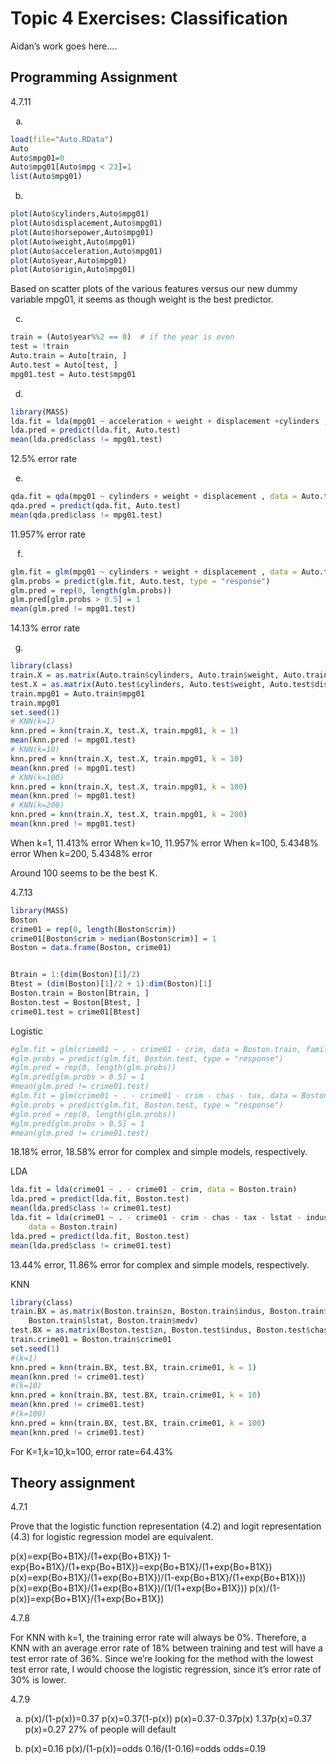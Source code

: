 # Topic 4 Exercises: Classification

Aidan's work goes here....


## Programming Assignment

4.7.11

(a)
```r
load(file="Auto.RData")
Auto
Auto$mpg01=0
Auto$mpg01[Auto$mpg < 23]=1
list(Auto$mpg01)
```

(b)
```r
plot(Auto$cylinders,Auto$mpg01)
plot(Auto$displacement,Auto$mpg01)
plot(Auto$horsepower,Auto$mpg01)
plot(Auto$weight,Auto$mpg01)
plot(Auto$acceleration,Auto$mpg01)
plot(Auto$year,Auto$mpg01)
plot(Auto$origin,Auto$mpg01)
```
Based on scatter plots of the various features versus our new dummy variable mpg01, it seems as though weight is the best predictor.

(c)
```r
train = (Auto$year%%2 == 0)  # if the year is even
test = !train
Auto.train = Auto[train, ]
Auto.test = Auto[test, ]
mpg01.test = Auto.test$mpg01
```

(d)
```r
library(MASS)
lda.fit = lda(mpg01 ~ acceleration + weight + displacement +cylinders , data = Auto.train)
lda.pred = predict(lda.fit, Auto.test)
mean(lda.pred$class != mpg01.test)
```
12.5% error rate

(e)
```r
qda.fit = qda(mpg01 ~ cylinders + weight + displacement , data = Auto.train)
qda.pred = predict(qda.fit, Auto.test)
mean(qda.pred$class != mpg01.test)
```
11.957% error rate

(f)
```r
glm.fit = glm(mpg01 ~ cylinders + weight + displacement , data = Auto.train, family = binomial)
glm.probs = predict(glm.fit, Auto.test, type = "response")
glm.pred = rep(0, length(glm.probs))
glm.pred[glm.probs > 0.5] = 1
mean(glm.pred != mpg01.test)
```
14.13% error rate

(g)
```r
library(class)
train.X = as.matrix(Auto.train$cylinders, Auto.train$weight, Auto.train$displacement)
test.X = as.matrix(Auto.test$cylinders, Auto.test$weight, Auto.test$displacement)
train.mpg01 = Auto.train$mpg01
train.mpg01
set.seed(1)
# KNN(k=1)
knn.pred = knn(train.X, test.X, train.mpg01, k = 1)
mean(knn.pred != mpg01.test)
# KNN(k=10)
knn.pred = knn(train.X, test.X, train.mpg01, k = 10)
mean(knn.pred != mpg01.test)
# KNN(k=100)
knn.pred = knn(train.X, test.X, train.mpg01, k = 100)
mean(knn.pred != mpg01.test)
# KNN(k=200)
knn.pred = knn(train.X, test.X, train.mpg01, k = 200)
mean(knn.pred != mpg01.test)
```
When k=1, 11.413% error
When k=10, 11.957% error
When k=100, 5.4348% error
When k=200, 5.4348% error

Around 100 seems to be the best K.

4.7.13
```r
library(MASS)
Boston
crime01 = rep(0, length(Boston$crim))
crime01[Boston$crim > median(Boston$crim)] = 1
Boston = data.frame(Boston, crime01)


Btrain = 1:(dim(Boston)[1]/2)
Btest = (dim(Boston)[1]/2 + 1):dim(Boston)[1]
Boston.train = Boston[Btrain, ]
Boston.test = Boston[Btest, ]
crime01.test = crime01[Btest]
```

Logistic
```r
#glm.fit = glm(crime01 ~ . - crime01 - crim, data = Boston.train, family = binomial)
#glm.probs = predict(glm.fit, Boston.test, type = "response")
#glm.pred = rep(0, length(glm.probs))
#glm.pred[glm.probs > 0.5] = 1
#mean(glm.pred != crime01.test)
#glm.fit = glm(crime01 ~ . - crime01 - crim - chas - tax, data = Boston.train, family = binomial)
#glm.probs = predict(glm.fit, Boston.test, type = "response")
#glm.pred = rep(0, length(glm.probs))
#glm.pred[glm.probs > 0.5] = 1
#mean(glm.pred != crime01.test)
```
18.18% error, 18.58% error for complex and simple models, respectively.

LDA
```r
lda.fit = lda(crime01 ~ . - crime01 - crim, data = Boston.train)
lda.pred = predict(lda.fit, Boston.test)
mean(lda.pred$class != crime01.test)
lda.fit = lda(crime01 ~ . - crime01 - crim - chas - tax - lstat - indus - age, 
    data = Boston.train)
lda.pred = predict(lda.fit, Boston.test)
mean(lda.pred$class != crime01.test)
```
13.44% error, 11.86% error for complex and simple models, respectively.

KNN
```r
library(class)
train.BX = as.matrix(Boston.train$zn, Boston.train$indus, Boston.train$chas, Boston.train$nox, Boston.train$rm, Boston.train$age, Boston.train$dis, Boston.train$rad, Boston.train$tax, Boston.train$ptratio, Boston.train$black, 
    Boston.train$lstat, Boston.train$medv)
test.BX = as.matrix(Boston.test$zn, Boston.test$indus, Boston.test$chas, Boston.test$nox, Boston.test$rm, Boston.test$age, Boston.test$dis, Boston.test$rad, Boston.test$tax, Boston.test$ptratio, Boston.test$black,Boston.test$lstat, Boston.test$medv)
train.crime01 = Boston.train$crime01
set.seed(1)
#(k=1)
knn.pred = knn(train.BX, test.BX, train.crime01, k = 1)
mean(knn.pred != crime01.test)
#(k=10)
knn.pred = knn(train.BX, test.BX, train.crime01, k = 10)
mean(knn.pred != crime01.test)
#(k=100)
knn.pred = knn(train.BX, test.BX, train.crime01, k = 100)
mean(knn.pred != crime01.test)
```
For K=1,k=10,k=100, error rate=64.43%

## Theory assignment

4.7.1

Prove that the logistic function representation (4.2) and logit representation (4.3) for logistic regression model are equivalent.

p(x)=exp{Bo+B1X}/(1+exp{Bo+B1X})
1-exp{Bo+B1X}/(1+exp{Bo+B1X})=exp{Bo+B1X}/(1+exp{Bo+B1X})
p(x)=exp{Bo+B1X}/(1+exp{Bo+B1X})/(1-exp{Bo+B1X}/(1+exp{Bo+B1X}))
p(x)=exp{Bo+B1X}/(1+exp{Bo+B1X})/(1/(1+exp{Bo+B1X}))
p(x)/(1-p(x))=exp{Bo+B1X}/(1+exp{Bo+B1X})

4.7.8

For KNN with k=1, the training error rate will always be 0%. Therefore, a KNN with an average error rate of 18% between training and test will have a test error rate of 36%. Since we're looking for the method with the lowest test error rate, I would choose the logistic regression, since it's error rate of 30% is lower.

4.7.9

(a)
p(x)/(1-p(x))=0.37
p(x)=0.37(1-p(x))
p(x)=0.37-0.37p(x)
1.37p(x)=0.37
p(x)=0.27
27% of people will default

(b)
p(x)=0.16
p(x)/(1-p(x))=odds
0.16/(1-0.16)=odds
odds=0.19